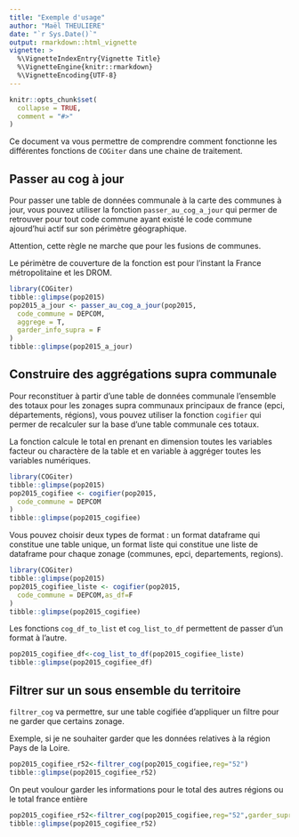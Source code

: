 ```yaml
---
title: "Exemple d'usage"
author: "Maël THEULIERE"
date: "`r Sys.Date()`"
output: rmarkdown::html_vignette
vignette: >
  %\VignetteIndexEntry{Vignette Title}
  %\VignetteEngine{knitr::rmarkdown}
  %\VignetteEncoding{UTF-8}
---
```


```r
knitr::opts_chunk$set(
  collapse = TRUE,
  comment = "#>"
)
```

Ce document va vous permettre de comprendre comment fonctionne les différentes fonctions de `COGiter` dans une chaine de traitement.

## Passer au cog à jour

Pour passer une table de données communale à la carte des communes à jour, vous pouvez utiliser la fonction `passer_au_cog_a_jour` qui permer de retrouver pour tout code commune ayant existé le code commune ajourd'hui actif sur son périmètre géographique. 

Attention, cette règle ne marche que pour les fusions de communes.

Le périmètre de couverture de la fonction est pour l'instant la France métropolitaine et les DROM.

```r
library(COGiter)
tibble::glimpse(pop2015)
pop2015_a_jour <- passer_au_cog_a_jour(pop2015,
  code_commune = DEPCOM,
  aggrege = T,
  garder_info_supra = F
)
tibble::glimpse(pop2015_a_jour)
```

## Construire des aggrégations supra communale

Pour reconstituer à partir d'une table de données communale l'ensemble des totaux pour les zonages supra communaux principaux de france (epci, départements, régions), vous pouvez utiliser la fonction `cogifier` qui permer de recalculer sur la base d'une table communale ces totaux. 

La fonction calcule le total en prenant en dimension toutes les variables facteur ou charactère de la table et en variable à aggréger toutes les variables numériques. 

```r
library(COGiter)
tibble::glimpse(pop2015)
pop2015_cogifiee <- cogifier(pop2015,
  code_commune = DEPCOM
)
tibble::glimpse(pop2015_cogifiee)
```

Vous pouvez choisir deux types de format : un format dataframe qui constitue une table unique, un format liste qui constitue une liste de dataframe pour chaque zonage (communes, epci, departements, regions).

```r
library(COGiter)
tibble::glimpse(pop2015)
pop2015_cogifiee_liste <- cogifier(pop2015,
  code_commune = DEPCOM,as_df=F
)
tibble::glimpse(pop2015_cogifiee)
```

Les fonctions `cog_df_to_list` et `cog_list_to_df` permettent de passer d'un format à l'autre.

```r
pop2015_cogifiee_df<-cog_list_to_df(pop2015_cogifiee_liste)
tibble::glimpse(pop2015_cogifiee_df)
```

## Filtrer sur un sous ensemble du territoire

`filtrer_cog` va permettre, sur une table cogifiée d'appliquer un filtre pour ne garder que certains zonage.

Exemple, si je ne souhaiter garder que les données relatives à la région Pays de la Loire.

```r
pop2015_cogifiee_r52<-filtrer_cog(pop2015_cogifiee,reg="52")
tibble::glimpse(pop2015_cogifiee_r52)
```

On peut voulour garder les informations pour le total des autres régions ou le total france entière

```r
pop2015_cogifiee_r52<-filtrer_cog(pop2015_cogifiee,reg="52",garder_supra = ">=")
tibble::glimpse(pop2015_cogifiee_r52)
```
